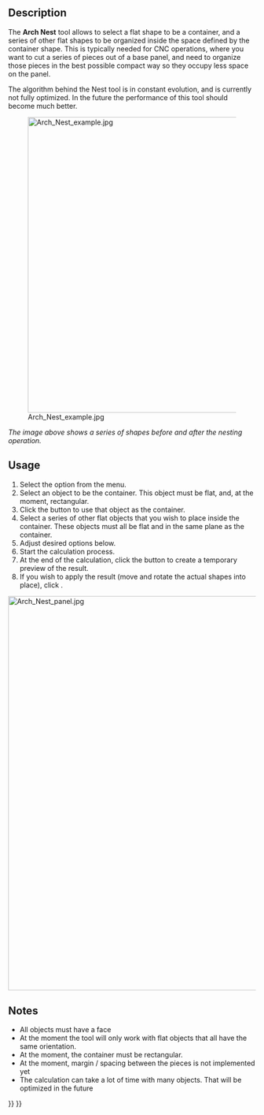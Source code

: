 <languages/>
<translate>

<!--T:2-->
{{Docnav
|[[Arch_Panel_Sheet|Panel Sheet]]
|[[Arch_Structure|Structure]]
|[[BIM_Workbench|BIM]]
|IconL=Arch_Panel_Sheet.svg
|IconR=Arch_Structure.svg
|IconC=Workbench_BIM.svg
}}

<!--T:18-->
{{VeryImportantMessage|THIS COMMAND IS PART OF THE INTEGRATED [[BIM_Workbench|BIM WORKBENCH]] IN V1.0<br>
This page has been updated for that version.}}

<!--T:14-->
{{GuiCommand
|Name=Arch Nest
|MenuLocation=Utils → Panel tools → Nest
|Workbenches=[[BIM_Workbench|BIM]]
|Version=0.17
|SeeAlso=[[Arch_Panel|Arch Panel]], [[Arch_Panel_Sheet|Arch Panel Sheet]]
}}

==Description== <!--T:3-->

<!--T:4-->
The '''Arch Nest''' tool allows to select a flat shape to be a container, and a series of other flat shapes to be organized inside the space defined by the container shape. This is typically needed for CNC operations, where you want to cut a series of pieces out of a base panel, and need to organize those pieces in the best possible compact way so they occupy less space on the panel.

<!--T:5-->
The algorithm behind the Nest tool is in constant evolution, and is currently not fully optimized. In the future the performance of this tool should become much better.

<!--T:6-->
[[Image:Arch Nest example.jpg|600px]]

<!--T:7-->
''The image above shows a series of shapes before and after the nesting operation.''

==Usage== <!--T:8-->

<!--T:10-->
# Select the {{MenuCommand|Utils → Panel tools → [[Image:Arch_Nest.svg|16px]] Nest}} option from the menu.
# Select an object to be the container. This object must be flat, and, at the moment, rectangular.
# Click the {{Button|Pick selected}} button to use that object as the container.
# Select a series of other flat objects that you wish to place inside the container. These objects must all be flat and in the same plane as the container.
# Adjust desired options below.
# Start the calculation process.
# At the end of the calculation, click the {{Button|Preview}} button to create a temporary preview of the result.
# If you wish to apply the result (move and rotate the actual shapes into place), click {{Button|OK}}.


<!--T:9-->
[[Image:Arch Nest panel.jpg|800px]]
{{Caption|Taskview panel for the [[Arch_Nest|Arch Nest]] tool}}

==Notes== <!--T:11-->

<!--T:12-->
* All objects must have a face
* At the moment the tool will only work with flat objects that all have the same orientation. 
* At the moment, the container must be rectangular.
* At the moment, margin / spacing between the pieces is not implemented yet
* The calculation can take a lot of time with many objects. That will be optimized in the future


<!--T:13-->
{{Docnav
|[[Arch_Panel_Sheet|Panel Sheet]]
|[[Arch_Structure|Structure]]
|[[BIM_Workbench|BIM]]
|IconL=Arch_Panel_Sheet.svg
|IconR=Arch_Structure.svg
|IconC=Workbench_BIM.svg
}}

</translate>
{{BIM_Tools_navi{{#translation:}}}}
{{Userdocnavi{{#translation:}}}}